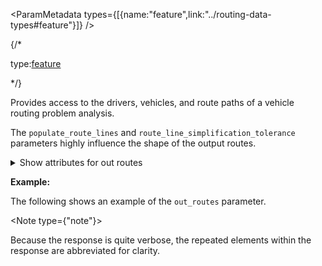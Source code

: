 

<ParamMetadata types={[{name:"feature",link:"../routing-data-types#feature"}]} />

{/* <p class="space-x-2"><span><span class="font-sm text-color-3">type:</span><a class="font-sm text-color-3" href="../routing-data-types#feature">feature</a></span></p> */}

Provides access to the drivers, vehicles, and route paths of a vehicle routing problem analysis. 

The `populate_route_lines`  and `route_line_simplification_tolerance`  parameters highly influence the shape of the output routes.

<details>
 <summary><span class="font-sm text-color-link">Show attributes for out routes</span></summary>

-   <p class="space-x-2"><span class="font-bold">Name</span><span class="font-sm text-color-3">string (length: 500)</span><span class="font-bold text-[#00619b]">nullable</span></p>

    The name of the route. The values for this field are copied from the `Name` field on the input routes.

-   <p class="space-x-2"><span class="font-bold">ViolatedConstraints</span><span class="font-sm text-color-3">integer</span><span class="font-bold text-[#00619b]">nullable</span></p>

    This field is deprecated and replaced by the four individual fields `ViolatedConstraint_1` through `ViolatedConstraint_4`. The descriptions of the violations can be seen in ViolationConstraints\_#.

-   <p class="space-x-2"><span class="font-bold">ViolatedConstraint_1 through ViolatedConstraint_4</span><span class="font-sm text-color-3">integer</span><span class="font-bold text-[#00619b]">nullable</span></p>

    These fields contain a summary of violated constraints and are set after a solve operation. Each field will contain one violation. If an order has more than one violation, the next ViolatedConstraint_# field will be used.

    -   `MaxOrderCount exceeded`(0)—The preassigned orders cannot be assigned to the route since assigning the orders would exceed the maximum number of orders that can be assigned to the route as specified by the route's `MaxOrderCount` field value.
    -   `Capacities exceeded`(1)—The preassigned orders cannot be assigned to the route since assigning the orders would exceed the total route capacity as specified by the route's `Capacities`  field value.
    -   `MaxTotalTime exceeded`(2)—The travel time from the start depot to the end depot plus the service and wait times at both depots and any break exceeds the total time for the route as specified by the route's `MaxTotalTime` field value.
    -   `MaxTotalTravelTime exceeded`(3)—The travel time from the start depot to the end depot exceeds the total travel time for the route as specified by the route's `MaxTotalTravelTime`  field value.
    -   `MaxTotalDistance exceeded`(4)—The travel distance from the start depot to the end depot exceeds the total travel distance for the route as specified by the route's `MaxTotalDistance`  field value.
    -   `Hard time window`(5)—There is a hard time window violation on the start depot, end depot, or break associated with the route.
    -   `Unmatched specialty`(6)—The specialties required by an order are not found on the target route.
    -   `Hard route zone`(7)—An order that was preassigned to the route does not fall within a hard route zone.
    -   `Order pair MaxTransitTime exceeded`(8)—There is an order pair preassigned to the route, and assigning the orders in the order pair would exceed the maximum transit time for the order pair as specified by the order pair's `MaxTransitTime`  field value.
    -   `Order pair violation`(9)—An order belongs to an order pair and cannot be assigned to the preassigned route.
    -   `Unreachable`(10)—A preassigned order is located on a network element that cannot be reached by the route.
    -   `Cannot insert required break`(11)—A break for the route has a null sequence value in the presence of preassigned orders, and the break cannot be inserted anywhere without introducing other violations.
    -   `Cannot insert required renewal`(12)—A route exceeds its capacity and needs to visit a route renewal; however, the associated route renewal has a null sequence value in the presence of preassigned orders and cannot be inserted anywhere without introducing other violations.
    -   `MaxTravelTimeBetweenBreaks exceeded`(13)—The solver was unable to insert a break within the time specified by the break's `MaxTravelTimeBetweenBreaks` field. This is often caused by preassigning a sequence to a break such that it cannot be reached within the maximum travel time.
    -   `Break MaxCumulWorkTime exceeded`(14)—The solver was unable to insert a break within the time specified by the break's `MaxCumulWorkTime` field. This is often caused by preassigning a sequence to a break such that it cannot be reached within the maximum work time.
    -   `InboundArriveTime or OutboundDepartTime order violation`(15)—The order couldn't be serviced within the inbound arrive time or outbound depart time constraints. This violation occurs when all the routes' `LatestStartTime` field values precede the `InboundArriveTime` values or none of the routes can reach a depot before the order's `OutboundDepartTime` value. 
    -   `Cannot anchor first/last`(16)—The order has an Anchor first or Anchor last assignment rule, but the solver was not able to honor this constraint. This violation occurs when the number of Anchor first orders or the number of Anchor last orders is greater than the number of available routes.

-   <p class="space-x-2"><span class="font-bold"> OrderCount</span><span class="font-sm text-color-3">integer</span><span class="font-bold text-[#00619b]">nullable</span></p>

    The number of orders assigned to the route.

-   <p class="space-x-2"><span class="font-bold">TotalCost</span><span class="font-sm text-color-3">number (non-negative)</span><span class="font-bold text-[#00619b]">nullable</span></p>

    The total operating cost of the route, which is the sum of the following field values: `FixedCost`, `RegularTimeCost`, `OvertimeCost`, and `DistanceCost` .

-   <p class="space-x-2"><span class="font-bold">RegularTimeCost</span><span class="font-sm text-color-3">number (non-negative)</span><span class="font-bold text-[#00619b]">nullable</span></p>

    The cost of regular work time, excluding any unpaid breaks.

-   <p class="space-x-2"><span class="font-bold">OvertimeCost</span><span class="font-sm text-color-3">number (non-negative)</span><span class="font-bold text-[#00619b]">nullable</span></p> 

    The cost of overtime work, excluding any unpaid breaks. 

-   <p class="space-x-2"><span class="font-bold">DistanceCost</span><span class="font-sm text-color-3">number (non-negative)</span><span class="font-bold text-[#00619b]">nullable</span></p>

    The distance cost component obtained by multiplying the `TotalDistance` and `CostPerUnitDistance` field values. 

-   <p class="space-x-2"><span class="font-bold">TotalTime</span><span class="font-sm text-color-3">number (non-negative)</span><span class="font-bold text-[#00619b]">nullable</span></p> 

    The total route duration. This includes travel times as well as service and wait times at orders, depots, and breaks. The `TotalTime`  value is the sum of the following attribute fields: 

    -   `StartDepotServiceTime` 
    -   `EndDepotServiceTime` 
    -   `TotalOrderServiceTime` 
    -   `TotalBreakServiceTime` 
    -   `TotalRenewalServiceTime` 
    -   `TotalWaitTime` 
    -   `TotalTravelTime` 

    The value is in the units specified by the [`time_units`](#time_units) parameter.

-   <p class="space-x-2"><span class="font-bold">TotalOrderServiceTime</span><span class="font-sm text-color-3">number (non-negative)</span><span class="font-bold text-[#00619b]">nullable</span></p> 

    The total service time spent at all orders on the route.

    The value is in the units specified by the [`time_units`](#time_units) parameter.

-   <p class="space-x-2"><span class="font-bold">TotalBreakServiceTime</span><span class="font-sm text-color-3">number (non-negative)</span><span class="font-bold text-[#00619b]">nullable</span></p> 

    The total service time spent at all breaks on the route. 

    The value is in the units specified by the [`time_units`](#time_units) parameter.

-   <p class="space-x-2"><span class="font-bold">TotalTravelTime</span><span class="font-sm text-color-3">number (non-negative)</span><span class="font-bold text-[#00619b]">nullable</span></p> 

    The total travel time for the route.

    The value is in the units specified by the [`time_units`](#time_units) parameter.

-   <p class="space-x-2"><span class="font-bold">TotalDistance</span><span class="font-sm text-color-3">number (non-negative)</span><span class="font-bold text-[#00619b]">nullable</span></p> 

    The total travel distance for the route.

    The value is in the units specified by the [`distance_units`](#distance_units) parameter.

-   <p class="space-x-2"><span class="font-bold">StartTime</span><span class="font-sm text-color-3">date</span><a class="font-sm text-color-3" href="../routing-data-types#datetime">datetime</a></p> 

    The starting time of the route. The route may start before the beginning of its start depot's time window, in which case there is a wait time at the starting depot. The time of day value for this attribute is in the time zone in which the starting depot is located.

-   <p class="space-x-2"><span class="font-bold">EndTime</span><span class="font-sm text-color-3">date</span><a class="font-sm text-color-3" href="../routing-data-types#datetime">datetime</a></p> 

    The ending time of the route. The route ends upon completion of service at the ending depot. The time of day value for this attribute is in the time zone in which the ending depot is located.

-   <p class="space-x-2"><span class="font-bold">StartTimeUTC</span><span class="font-sm text-color-3">date</span><a class="font-sm text-color-3" href="../routing-data-types#datetime">datetime</a></p> 

    The start time of the route in coordinated universal time (UTC).

-   <p class="space-x-2"><span class="font-bold">EndTimeUTC</span><span class="font-sm text-color-3">date</span><a class="font-sm text-color-3" href="../routing-data-types#datetime">datetime</a></p> 

    The end time of the route in coordinated universal time (UTC).

-   <p class="space-x-2"><span class="font-bold">TotalWaitTime</span><span class="font-sm text-color-3">number (non-negative)</span><span class="font-bold text-[#00619b]">nullable</span></p> 

    The total wait time at all orders, depots, and breaks on the route.

    The value is in the units specified by the [`time_units`](#time_units) parameter.

-   <p class="space-x-2"><span class="font-bold">TotalViolationTime</span><span class="font-sm text-color-3">number (non-negative)</span><span class="font-bold text-[#00619b]">nullable</span></p> 

    The total violation time at all orders and breaks on the route.

    The value is in the units specified by the [`time_units`](#time_units) parameter.

-   <p class="space-x-2"><span class="font-bold">RenewalCount</span><span class="font-sm text-color-3">integer</span><span class="font-bold text-[#00619b]">nullable</span></p>

    For a route with renewals, this is equal to the number of visits to depots for the purpose of renewing a vehicle, that is, loading or unloading a vehicle.

-   <p class="space-x-2"><span class="font-bold">TotalRenewalServiceTime</span><span class="font-sm text-color-3">number (non-negative)</span><span class="font-bold text-[#00619b]">nullable</span></p> 

    For a route with renewals, this is the total service time spent at all renewal visits on the route.

    The value is in the units specified by the [`time_units`](#time_units) parameter.

</details>

**Example:**

The following shows an example of the `out_routes` parameter.

<Note type={"note"}>

Because the response is quite verbose, the repeated elements within the response are abbreviated for clarity.

</Note>

<CodeBlock language="json" source="../../code-samples/vrp/examples/outputs/outRoutes.json" group="json" maxLines={20} expandable/>